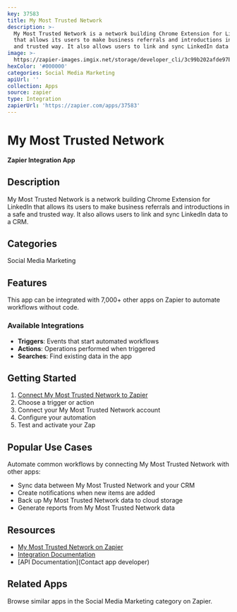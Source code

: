 ```yaml
---
key: 37583
title: My Most Trusted Network
description: >-
  My Most Trusted Network is a network building Chrome Extension for LinkedIn
  that allows its users to make business referrals and introductions in a safe
  and trusted way. It also allows users to link and sync LinkedIn data to a CRM.
image: >-
  https://zapier-images.imgix.net/storage/developer_cli/3c99b202afde97b46947c238a6e1f2ee.png?auto=format%2Ccompress&ixlib=python-3.0.0&q=50
hexColor: '#000000'
categories: Social Media Marketing
apiUrl: ''
collection: Apps
source: zapier
type: Integration
zapierUrl: 'https://zapier.com/apps/37583'
---
```

# My Most Trusted Network

**Zapier Integration App**

## Description

My Most Trusted Network is a network building Chrome Extension for LinkedIn that allows its users to make business referrals and introductions in a safe and trusted way. It also allows users to link and sync LinkedIn data to a CRM.

## Categories

Social Media Marketing

## Features

This app can be integrated with 7,000+ other apps on Zapier to automate workflows without code.

### Available Integrations

- **Triggers**: Events that start automated workflows
- **Actions**: Operations performed when triggered
- **Searches**: Find existing data in the app

## Getting Started

1. [Connect My Most Trusted Network to Zapier](https://zapier.com/apps/37583)
2. Choose a trigger or action
3. Connect your My Most Trusted Network account
4. Configure your automation
5. Test and activate your Zap

## Popular Use Cases

Automate common workflows by connecting My Most Trusted Network with other apps:

- Sync data between My Most Trusted Network and your CRM
- Create notifications when new items are added
- Back up My Most Trusted Network data to cloud storage
- Generate reports from My Most Trusted Network data

## Resources

- [My Most Trusted Network on Zapier](https://zapier.com/apps/37583)
- [Integration Documentation](https://zapier.com/apps/37583/integrations)
- [API Documentation](Contact app developer)

## Related Apps

Browse similar apps in the Social Media Marketing category on Zapier.
